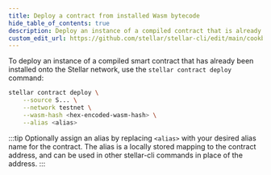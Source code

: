 ```yaml
---
title: Deploy a contract from installed Wasm bytecode
hide_table_of_contents: true
description: Deploy an instance of a compiled contract that is already installed on the network
custom_edit_url: https://github.com/stellar/stellar-cli/edit/main/cookbook/deploy-contract.mdx
---
```


To deploy an instance of a compiled smart contract that has already been installed onto the Stellar network, use the `stellar contract deploy` command:

```bash
stellar contract deploy \
    --source S... \
    --network testnet \
    --wasm-hash <hex-encoded-wasm-hash> \
    --alias <alias>
```

:::tip Optionally assign an alias by replacing `<alias>` with your desired alias name for the contract. The alias is a locally stored mapping to the contract address, and can be used in other stellar-cli commands in place of the address. :::
